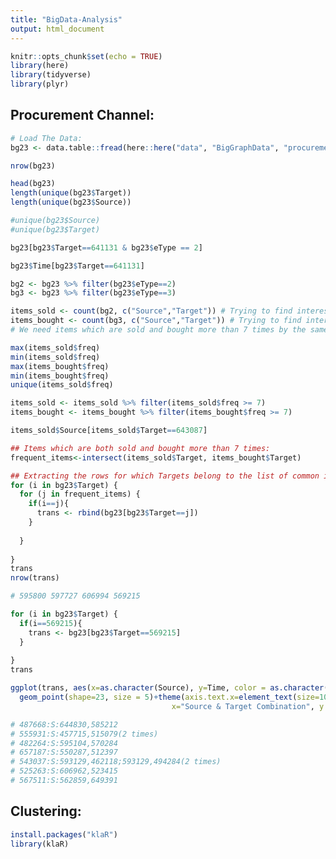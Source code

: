 ```yaml
---
title: "BigData-Analysis"
output: html_document
---
```


```r
knitr::opts_chunk$set(echo = TRUE)
library(here)
library(tidyverse)
library(plyr)
```

## Procurement Channel:

```r
# Load The Data:
bg23 <- data.table::fread(here::here("data", "BigGraphData", "procurement.csv"))

nrow(bg23)

head(bg23)
length(unique(bg23$Target))
length(unique(bg23$Source))

```



```r
#unique(bg23$Source) 
#unique(bg23$Target)

bg23[bg23$Target==641131 & bg23$eType == 2]

bg23$Time[bg23$Target==641131]

bg2 <- bg23 %>% filter(bg23$eType==2)
bg3 <- bg23 %>% filter(bg23$eType==3)

```

```r
items_sold <- count(bg2, c("Source","Target")) # Trying to find interesting items which were sold multiple times.
items_bought <- count(bg3, c("Source","Target")) # Trying to find interesting items which were bought multiple times.
# We need items which are sold and bought more than 7 times by the same people.

max(items_sold$freq)
min(items_sold$freq)
max(items_bought$freq)
min(items_bought$freq)
unique(items_sold$freq)

items_sold <- items_sold %>% filter(items_sold$freq >= 7)
items_bought <- items_bought %>% filter(items_bought$freq >= 7)

items_sold$Source[items_sold$Target==643087]

```

```r
## Items which are both sold and bought more than 7 times:
frequent_items<-intersect(items_sold$Target, items_bought$Target)
```








```r
## Extracting the rows for which Targets belong to the list of common items which were both sold and bought:
for (i in bg23$Target) {
  for (j in frequent_items) {
    if(i==j){
      trans <- rbind(bg23[bg23$Target==j])
    } 
    
  }
  
}
trans
nrow(trans)


```

```r
# 595800 597727 606994 569215       
```



```r
for (i in bg23$Target) {
  if(i==569215){
    trans <- bg23[bg23$Target==569215]
  }
  
}
trans
```





```r
ggplot(trans, aes(x=as.character(Source), y=Time, color = as.character(eType), fill=as.character(eType))) + 
  geom_point(shape=23, size = 5)+theme(axis.text.x=element_text(size=10, angle=90))+labs(title="Source Target Combinations for Big Graph ",
                                    x="Source & Target Combination", y = "Time")
```

```r
# 487668:S:644830,585212
# 555931:S:457715,515079(2 times)
# 482264:S:595104,570284
# 657187:S:550287,512397
# 543037:S:593129,462118;593129,494284(2 times)
# 525263:S:606962,523415
# 567511:S:562859,649391
```




## Clustering:

```r
install.packages("klaR")
library(klaR)
```



